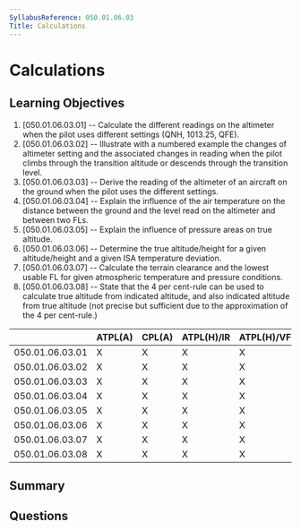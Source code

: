 ```yaml
---
SyllabusReference: 050.01.06.03
Title: Calculations
---
```


# Calculations

## Learning Objectives

1. [050.01.06.03.01] -- Calculate the different readings on the altimeter when
   the pilot uses different settings (QNH, 1013.25, QFE).
2. [050.01.06.03.02] -- Illustrate with a numbered example the changes of
   altimeter setting and the associated changes in reading when the pilot climbs
   through the transition altitude or descends through the transition level.
3. [050.01.06.03.03] -- Derive the reading of the altimeter of an aircraft on
   the ground when the pilot uses the different settings.
4. [050.01.06.03.04] -- Explain the influence of the air temperature on the
   distance between the ground and the level read on the altimeter and between
   two FLs.
5. [050.01.06.03.05] -- Explain the influence of pressure areas on true
   altitude.
6. [050.01.06.03.06] -- Determine the true altitude/height for a given
   altitude/height and a given ISA temperature deviation.
7. [050.01.06.03.07] -- Calculate the terrain clearance and the lowest usable FL
   for given atmospheric temperature and pressure conditions.
8. [050.01.06.03.08] -- State that the 4 per cent-rule can be used to calculate
   true altitude from indicated altitude, and also indicated altitude from true
   altitude (not precise but sufficient due to the approximation of the 4 per
   cent-rule.)

|                 | ATPL(A) | CPL(A) | ATPL(H)/IR | ATPL(H)/VFR | CPL(H) | IR  | CBIR(A) |
| --------------- | ------- | ------ | ---------- | ----------- | ------ | --- | ------- |
| 050.01.06.03.01 | X       | X      | X          | X           | X      | X   | X       |
| 050.01.06.03.02 | X       | X      | X          | X           | X      | X   | X       |
| 050.01.06.03.03 | X       | X      | X          | X           | X      | X   | X       |
| 050.01.06.03.04 | X       | X      | X          | X           | X      | X   | X       |
| 050.01.06.03.05 | X       | X      | X          | X           | X      | X   | X       |
| 050.01.06.03.06 | X       | X      | X          | X           | X      | X   | X       |
| 050.01.06.03.07 | X       | X      | X          | X           | X      | X   | X       |
| 050.01.06.03.08 | X       | X      | X          | X           | X      | X   | X       |

## Summary

## Questions

